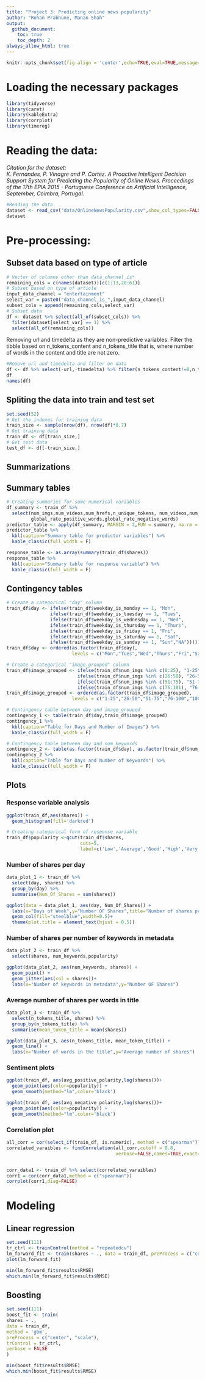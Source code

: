 ```yaml
---
title: "Project 3: Predicting online news popularity"
author: "Rohan Prabhune, Manan Shah"
output: 
  github_document:
    toc: true
    toc_depth: 2
always_allow_html: true
---
```

```r
knitr::opts_chunk$set(fig.align = 'center',echo=TRUE,eval=TRUE,message=FALSE,warning=FALSE) 
```

# Loading the necessary packages
```r
library(tidyverse)
library(caret)
library(kableExtra)
library(corrplot)
library(timereg)
```

# Reading the data:
*Citation for the dataset:  
K. Fernandes, P. Vinagre and P. Cortez. A Proactive Intelligent Decision
Support System for Predicting the Popularity of Online News. Proceedings
of the 17th EPIA 2015 - Portuguese Conference on Artificial Intelligence,
September, Coimbra, Portugal.*

```r
#Reading the data
dataset <- read_csv("data/OnlineNewsPopularity.csv",show_col_types=FALSE) 
dataset
```

# Pre-processing:  
## Subset data based on type of article
```r
# Vector of columns other than data_channel_is*
remaining_cols = c(names(dataset))[c(1:13,20:61)]
# Subset based on type of article
input_data_channel = "entertainment"
select_var = paste0("data_channel_is_",input_data_channel)
subset_cols = append(remaining_cols,select_var)
# Subset data
df <- dataset %>% select(all_of(subset_cols)) %>%
  filter(dataset[select_var] == 1) %>%
  select(all_of(remaining_cols))
```

Removing url and timedelta as they are non-predictive variables.
Filter the tibble based on n_tokens_content and n_tokens_title that is, where number of words in the content and title are not zero.  
```r
#Remove url and timedelta and filter on data
df <- df %>% select(-url,-timedelta) %>% filter(n_tokens_content!=0,n_tokens_title!=0)
df
names(df)
```

## Spliting the data into train and test set
```r
set.seed(52)
# Get the indexes for training data
train_size <- sample(nrow(df), nrow(df)*0.7)
# Get training data
train_df <- df[train_size,]
# Get test data
test_df <- df[-train_size,] 
```

## Summarizations
## Summary tables
```r
# Creating summaries for some numerical variables
df_summary <- train_df %>%
  select(num_imgs,num_videos,num_hrefs,n_unique_tokens, num_videos,num_keywords,
         global_rate_positive_words,global_rate_negative_words)
predictor_table <- apply(df_summary, MARGIN = 2,FUN = summary, na.rm = TRUE)
predictor_table %>%
  kbl(caption="Summary table for predictor variables") %>%
  kable_classic(full_width = F)
```

```r
response_table <- as.array(summary(train_df$shares))
response_table %>%
  kbl(caption="Summary table for response variable") %>%
  kable_classic(full_width = F)
```

## Contingency tables
```r
# Create a categorical "day" column
train_df$day <- ifelse(train_df$weekday_is_monday == 1, "Mon",
                ifelse(train_df$weekday_is_tuesday == 1, "Tues",
                ifelse(train_df$weekday_is_wednesday == 1, "Wed", 
                ifelse(train_df$weekday_is_thursday == 1, "Thurs",
                ifelse(train_df$weekday_is_friday == 1, "Fri",
                ifelse(train_df$weekday_is_saturday == 1, "Sat",
                ifelse(train_df$weekday_is_sunday == 1, "Sun","NA")))))))
train_df$day <- ordered(as.factor(train_df$day),
                        levels = c("Mon","Tues","Wed","Thurs","Fri","Sat","Sun"))

# Create a categorical "image_grouped" column
train_df$image_grouped <- ifelse(train_df$num_imgs %in% c(0:25), "1-25",
                          ifelse(train_df$num_imgs %in% c(26:50), "26-50",
                          ifelse(train_df$num_imgs %in% c(51:75), "51-75",
                          ifelse(train_df$num_imgs %in% c(76:101), "76-100","100+"))))
train_df$image_grouped <- ordered(as.factor(train_df$image_grouped),
                        levels = c("1-25","26-50","51-75","76-100","100+"))

# Contingency table between day and image_grouped
contingency_1 <- table(train_df$day,train_df$image_grouped)
contingency_1 %>%
  kbl(caption="Table for Days and Number of Images") %>%
  kable_classic(full_width = F)

# Contingency table between day and num_keywords
contingency_2 <- table(as.factor(train_df$day), as.factor(train_df$num_keywords))
contingency_2 %>%
  kbl(caption="Table for Days and Number of Keywords") %>%
  kable_classic(full_width = F)
```

## Plots
### Response variable analysis
```r
ggplot(train_df,aes(shares)) + 
  geom_histogram(fill='darkred')

# Creating categorical form of response variable
train_df$popularity <-qcut(train_df$shares,
                           cuts=5,
                           label=c('Low','Average','Good','High','Very High'))
```

### Number of shares per day
```r
data_plot_1 <- train_df %>% 
  select(day, shares) %>% 
  group_by(day) %>% 
  summarise(Num_Of_Shares = sum(shares))

ggplot(data = data_plot_1, aes(day, Num_Of_Shares)) + 
  labs(x="Days of Week",y="Number OF Shares",title="Number of shares per day") + 
  geom_col(fill="steelblue",width=0.5)+
  theme(plot.title = element_text(hjust = 0.5))
```

### Number of shares per number of keywords in metadata
```r
data_plot_2 <- train_df %>% 
  select(shares, num_keywords,popularity)

ggplot(data_plot_2, aes(num_keywords, shares)) + 
  geom_point() + 
  geom_jitter(aes(col = shares))+
  labs(x="Number of keywords in metadata",y="Number OF Shares")
```

### Average number of shares per words in title
```r
data_plot_3 <- train_df %>% 
  select(n_tokens_title, shares) %>% 
  group_by(n_tokens_title) %>% 
  summarise(mean_token_title = mean(shares))

ggplot(data_plot_3, aes(n_tokens_title, mean_token_title)) + 
  geom_line() +
  labs(x="Number of words in the title",y="Average number of shares")
```

### Sentiment plots
```r
ggplot(train_df, aes(avg_positive_polarity,log(shares)))+ 
  geom_point(aes(color=popularity)) + 
  geom_smooth(method="lm",color='black')

ggplot(train_df, aes(avg_negative_polarity,log(shares)))+ 
  geom_point(aes(color=popularity)) + 
  geom_smooth(method="lm",color='black')
```

### Correlation plot
```r
all_corr = cor(select_if(train_df, is.numeric), method = c("spearman"))
correlated_varaibles <- findCorrelation(all_corr,cutoff = 0.8,
                                        verbose=FALSE,names=TRUE,exact=TRUE)


corr_data1 <- train_df %>% select(correlated_varaibles)
corr1 = cor(corr_data1,method = c("spearman"))
corrplot(corr1,diag=FALSE)
```

# Modeling
## Linear regression
```r
set.seed(111)
tr_ctrl <- trainControl(method = "repeatedcv")
lm_forward_fit <- train(shares ~ ., data = train_df, preProcess = c("center", "scale"), method = "leapForward", tuneGrid = expand.grid(nvmax = seq(1, 55, 2)), trControl = tr_ctrl)
plot(lm_forward_fit)

min(lm_forward_fit$results$RMSE)
which.min(lm_forward_fit$results$RMSE)
```

## Boosting
```r
set.seed(111)
boost_fit <- train(
shares ~ .,
data = train_df,
method = 'gbm',
preProcess = c("center", "scale"),
trControl = tr_ctrl,
verbose = FALSE
)

min(boost_fit$results$RMSE)
which.min(boost_fit$results$RMSE)
```



